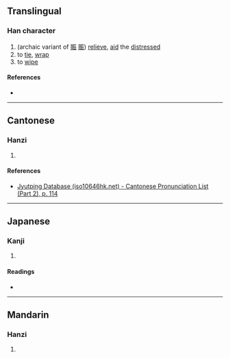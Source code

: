 {{character info/new}}
==Translingual==

===Han character===
{{Han char|rn=64|rad=手|as=06|sn=9|four=51017|canj=QSLL|ids=⿰扌臣}}

# (archaic variant of [[賑]] [[赈]]) [[relieve]], [[aid]] the [[distressed]]
# to [[tie]], [[wrap]]
# to [[wipe]]

====References====
* {{Han ref|kx=0430.070|dkj=12045|dj=0780.010|hdz=31867.050|uh=630B|ud=25355|bh=CED6|bd=52950}}

----

==Cantonese==

===Hanzi===
{{yue-hanzi|jyut=[[zan3]]|y=jan3}}

# {{defn|lang=yue|sort=手06}}

====References====
* [http://www.iso10646hk.net/jp/document/download.jsp Jyutping Database (iso10646hk.net) - Cantonese Pronunciation List (Part 2), p. 114]

----

==Japanese==

===Kanji===
{{ja-kanji|grade=|rs=手06}}

# {{defn|lang=ja|sort=手06}}

====Readings====
* {{ja-readings|on=[[しん]] (shin), [[きん]] (kin), [[こん]] (kon)|kun=[[たす]] (tasu)}}

----

==Mandarin==

===Hanzi===
{{cmn-hanzi|pin=[[zhèn]] ([[zhen4]])|wg=chen<sup>4</sup>}}

# {{defn|lang=cmn|sort=手06}}